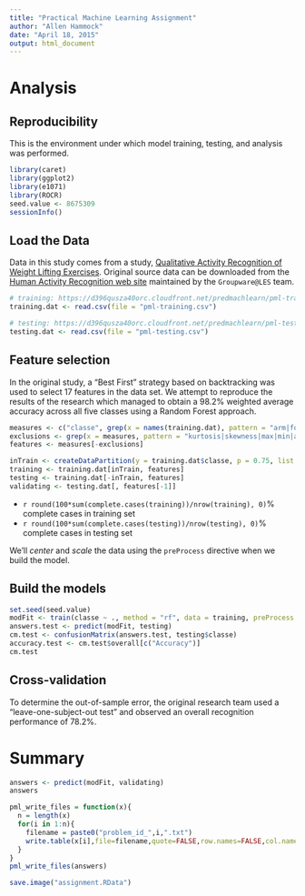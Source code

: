 ```yaml
---
title: "Practical Machine Learning Assignment"
author: "Allen Hammock"
date: "April 18, 2015"
output: html_document
---
```


# Analysis

## Reproducibility

This is the environment under which model training, testing, and analysis was performed.

```r
library(caret)
library(ggplot2)
library(e1071)
library(ROCR)
seed.value <- 8675309
sessionInfo()
```

## Load the Data

Data in this study comes from a study, 
[Qualitative Activity Recognition of Weight Lifting Exercises](http://groupware.les.inf.puc-rio.br/work.jsf?p1=11201).  Original source data can be downloaded from the 
[Human Activity Recognition web site](http://groupware.les.inf.puc-rio.br/har#weight_lifting_exercises)
maintained by the `Groupware@LES` team.  

```r
# training: https://d396qusza40orc.cloudfront.net/predmachlearn/pml-training.csv
training.dat <- read.csv(file = "pml-training.csv") 

# testing: https://d396qusza40orc.cloudfront.net/predmachlearn/pml-testing.csv
testing.dat <- read.csv(file = "pml-testing.csv") 
```
## Feature selection

In the original study, a "Best First" strategy based on backtracking was used to select 17 features in the
data set.  We attempt to reproduce the results of the research which managed to obtain a 98.2% weighted average
accuracy across all five classes using a Random Forest approach.

```r
measures <- c("classe", grep(x = names(training.dat), pattern = "arm|forearm|dumbell|belt", value = TRUE))
exclusions <- grep(x = measures, pattern = "kurtosis|skewness|max|min|avg|var|stddev|total|amplitude")
features <- measures[-exclusions]

inTrain <- createDataPartition(y = training.dat$classe, p = 0.75, list = FALSE)
training <- training.dat[inTrain, features]
testing <- training.dat[-inTrain, features]
validating <- testing.dat[, features[-1]]
```

* `r round(100*sum(complete.cases(training))/nrow(training), 0)`% complete cases in training set
* `r round(100*sum(complete.cases(testing))/nrow(testing), 0)`% complete cases in testing set

We'll *center* and *scale* the data using the `preProcess` directive when we build the model.

## Build the models

```r
set.seed(seed.value)
modFit <- train(classe ~ ., method = "rf", data = training, preProcess = c("center", "scale"))
answers.test <- predict(modFit, testing)
cm.test <- confusionMatrix(answers.test, testing$classe)
accuracy.test <- cm.test$overall[c("Accuracy")]
cm.test
```

## Cross-validation

To determine the out-of-sample error, the original research team used a "leave-one-subject-out test" and 
observed an overall recognition performance of 78.2%.

# Summary

```r
answers <- predict(modFit, validating)
answers
```


```r
pml_write_files = function(x){
  n = length(x)
  for(i in 1:n){
    filename = paste0("problem_id_",i,".txt")
    write.table(x[i],file=filename,quote=FALSE,row.names=FALSE,col.names=FALSE)
  }
}
pml_write_files(answers)
```

```r
save.image("assignment.RData")
```
